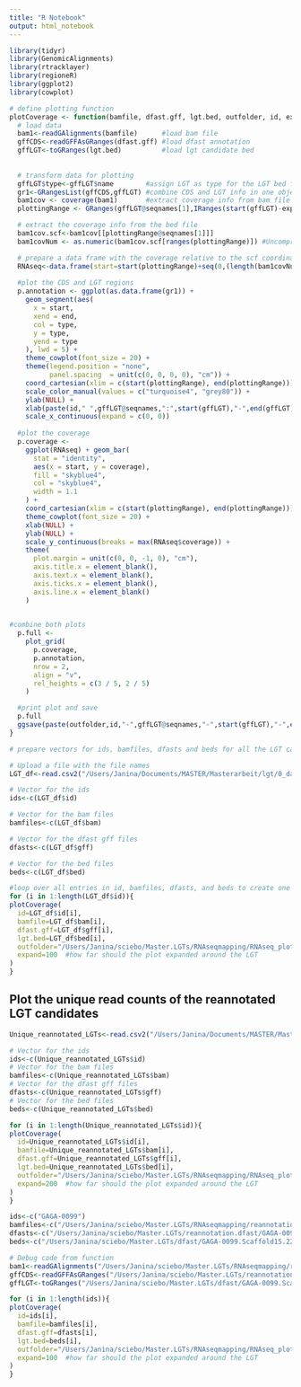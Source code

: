 ```yaml
---
title: "R Notebook"
output: html_notebook
---
```


```r
library(tidyr)
library(GenomicAlignments)
library(rtracklayer)
library(regioneR)
library(ggplot2)
library(cowplot)
```

```r
# define plotting function
plotCoverage <- function(bamfile, dfast.gff, lgt.bed, outfolder, id, expand) {
  # load data
  bam1<-readGAlignments(bamfile)      #load bam file
  gffCDS<-readGFFAsGRanges(dfast.gff) #load dfast annotation
  gffLGT<-toGRanges(lgt.bed)          #load lgt candidate bed
  
  
  # transform data for plotting
  gffLGT$type<-gffLGT$name        #assign LGT as type for the LGT bed file entries
  gr1<-GRangesList(gffCDS,gffLGT) #combine CDS and LGT info in one object
  bam1cov <- coverage(bam1)       #extract coverage info from bam file
  plottingRange <- GRanges(gffLGT@seqnames[1],IRanges(start(gffLGT)-expand,end(gffLGT)+expand)) #expand CDS range

  # extract the coverage info from the bed file  
  bam1cov.scf<-bam1cov[[plottingRange@seqnames[1]]]
  bam1covNum <- as.numeric(bam1cov.scf[ranges(plottingRange)]) #Uncompress the coverage

  # prepare a data frame with the coverage relative to the scf coordinates
  RNAseq<-data.frame(start=start(plottingRange)+seq(0,(length(bam1covNum)-1)),coverage=bam1covNum)
  
  #plot the CDS and LGT regions
  p.annotation <- ggplot(as.data.frame(gr1)) +
    geom_segment(aes(
      x = start,
      xend = end,
      col = type,
      y = type,
      yend = type
    ), lwd = 5) +
    theme_cowplot(font_size = 20) +
    theme(legend.position = "none",
          panel.spacing  = unit(c(0, 0, 0, 0), "cm")) +
    coord_cartesian(xlim = c(start(plottingRange), end(plottingRange))) +
    scale_color_manual(values = c("turquoise4", "grey80")) +
    ylab(NULL) +
    xlab(paste(id," ",gffLGT@seqnames,":",start(gffLGT),"-",end(gffLGT),sep = "")) +
    scale_x_continuous(expand = c(0, 0))
  
  #plot the coverage
  p.coverage <-
    ggplot(RNAseq) + geom_bar(
      stat = "identity",
      aes(x = start, y = coverage),
      fill = "skyblue4",
      col = "skyblue4",
      width = 1.1
    ) +
    coord_cartesian(xlim = c(start(plottingRange), end(plottingRange))) +
    theme_cowplot(font_size = 20) +
    xlab(NULL) +
    ylab(NULL) +
    scale_y_continuous(breaks = max(RNAseq$coverage)) +
    theme(
      plot.margin = unit(c(0, 0, -1, 0), "cm"),
      axis.title.x = element_blank(),
      axis.text.x = element_blank(),
      axis.ticks.x = element_blank(),
      axis.line.x = element_blank()
    )

  
#combine both plots
  p.full <-
    plot_grid(
      p.coverage,
      p.annotation,
      nrow = 2,
      align = "v",
      rel_heights = c(3 / 5, 2 / 5)
    )

  #print plot and save
  p.full
  ggsave(paste(outfolder,id,"-",gffLGT@seqnames,"-",start(gffLGT),"-",end(gffLGT),".uniqueReads.coverage.pdf",sep=""),width=8,height=4)
}
```

```r
# prepare vectors for ids, bamfiles, dfasts and beds for all the LGT canidates you want to plot. This can come from a tsv file or an excel file or whatever.

# Upload a file with the file names
LGT_df<-read.csv2("/Users/Janina/Documents/MASTER/Masterarbeit/lgt/0_data/Tables/LGT_filenames.csv")

# Vector for the ids
ids<-c(LGT_df$id)

# Vector for the bam files
bamfiles<-c(LGT_df$bam)

# Vector for the dfast gff files
dfasts<-c(LGT_df$gff)

# Vector for the bed files
beds<-c(LGT_df$bed)
```

```r
#loop over all entries in id, bamfiles, dfasts, and beds to create one pdf per lgt candidate region
for (i in 1:length(LGT_df$id)){
plotCoverage(
  id=LGT_df$id[i],
  bamfile=LGT_df$bam[i],
  dfast.gff=LGT_df$gff[i],
  lgt.bed=LGT_df$bed[i],
  outfolder="/Users/Janina/sciebo/Master.LGTs/RNAseqmapping/RNAseq_plots/UniqueReads/",
  expand=100  #how far should the plot expanded around the LGT
)
}
```

## Plot the unique read counts of the reannotated LGT candidates
```r
Unique_reannotated_LGTs<-read.csv2("/Users/Janina/Documents/MASTER/Masterarbeit/lgt/0_data/Tables/LGT_filenames_reannotated.csv")

# Vector for the ids
ids<-c(Unique_reannotated_LGTs$id)
# Vector for the bam files
bamfiles<-c(Unique_reannotated_LGTs$bam)
# Vector for the dfast gff files
dfasts<-c(Unique_reannotated_LGTs$gff)
# Vector for the bed files
beds<-c(Unique_reannotated_LGTs$bed)

for (i in 1:length(Unique_reannotated_LGTs$id)){
plotCoverage(
  id=Unique_reannotated_LGTs$id[i],
  bamfile=Unique_reannotated_LGTs$bam[i],
  dfast.gff=Unique_reannotated_LGTs$gff[i],
  lgt.bed=Unique_reannotated_LGTs$bed[i],
  outfolder="/Users/Janina/sciebo/Master.LGTs/RNAseqmapping/RNAseq_plots/UniqueReads_reannotated/",
  expand=200  #how far should the plot expanded around the LGT
)
}
```

```r
ids<-c("GAGA-0099")
bamfiles<-c("/Users/Janina/sciebo/Master.LGTs/RNAseqmapping/reannotation.dfast_RNAseq_mapping/GAGA-0099/GAGA-0099.Scaffold15.2285014-2297549.1000.out/uniquely_mapped.LGTregion.sorted.bam")
dfasts<-c("/Users/Janina/sciebo/Master.LGTs/reannotation.dfast/GAGA-0099.Scaffold15.2285014-2297549.1000.out/genome_reannotate_mod_intersect_modified.gff")
beds<-c("/Users/Janina/sciebo/Master.LGTs/dfast/GAGA-0099.Scaffold15.2285014-2297549.fa/genome.gff.bed")

# Debug code from function
bam1<-readGAlignments("/Users/Janina/sciebo/Master.LGTs/RNAseqmapping/reannotation.dfast_RNAseq_mapping/GAGA-0099/GAGA-0099.Scaffold15.2285014-2297549.1000.out/uniquely_mapped.LGTregion.sorted.bam")      #load bam file
gffCDS<-readGFFAsGRanges("/Users/Janina/sciebo/Master.LGTs/reannotation.dfast/GAGA-0099.Scaffold15.2285014-2297549.1000.out/genome_reannotate_mod_intersect.gff") #load dfast annotation
gffLGT<-toGRanges("/Users/Janina/sciebo/Master.LGTs/dfast/GAGA-0099.Scaffold15.2285014-2297549.fa/genome.gff.bed")  

for (i in 1:length(ids)){
plotCoverage(
  id=ids[i],
  bamfile=bamfiles[i],
  dfast.gff=dfasts[i],
  lgt.bed=beds[i],
  outfolder="/Users/Janina/sciebo/Master.LGTs/RNAseqmapping/RNAseq_plots/UniqueReads_reannotated/",
  expand=100  #how far should the plot expanded around the LGT
)
}
```



